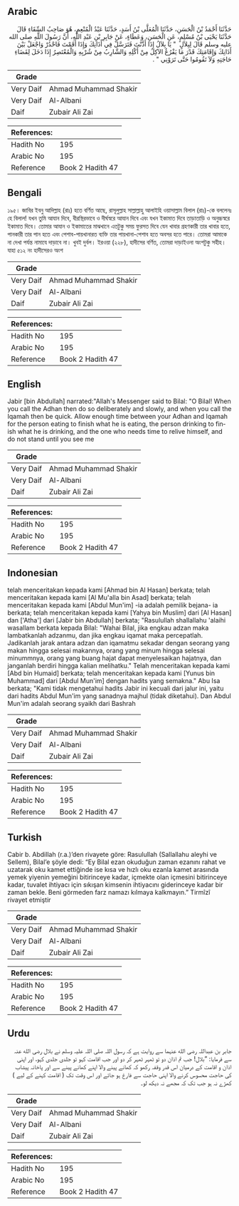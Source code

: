 ## Arabic


<div dir="rtl" lang="ar" style={{fontSize:'larger',backgroundColor:'#f8f9fa',padding:20}}>
حَدَّثَنَا أَحْمَدُ بْنُ الْحَسَنِ، حَدَّثَنَا الْمُعَلَّى بْنُ أَسَدٍ، حَدَّثَنَا عَبْدُ الْمُنْعِمِ، هُوَ صَاحِبُ السِّقَاءِ قَالَ حَدَّثَنَا يَحْيَى بْنُ مُسْلِمٍ، عَنِ الْحَسَنِ، وَعَطَاءٍ، عَنْ جَابِرِ بْنِ عَبْدِ اللَّهِ، أَنَّ رَسُولَ اللَّهِ صلى الله عليه وسلم قَالَ لِبِلاَلٍ ‏ "‏ يَا بِلاَلُ إِذَا أَذَّنْتَ فَتَرَسَّلْ فِي أَذَانِكَ وَإِذَا أَقَمْتَ فَاحْدُرْ وَاجْعَلْ بَيْنَ أَذَانِكَ وَإِقَامَتِكَ قَدْرَ مَا يَفْرُغُ الآكِلُ مِنْ أَكْلِهِ وَالشَّارِبُ مِنْ شُرْبِهِ وَالْمُعْتَصِرُ إِذَا دَخَلَ لِقَضَاءِ حَاجَتِهِ وَلاَ تَقُومُوا حَتَّى تَرَوْنِي ‏"‏ ‏.‏
</div>
<div style={{backgroundColor:'#f8f9fa',padding:20, marginBottom: 10}}><table> <thead> <tr> <th>Grade</th> <th></th> </tr> </thead> <tbody> <tr><td>Very Daif</td><td>Ahmad Muhammad Shakir</td></tr><tr><td>Very Daif</td><td>Al-Albani</td></tr><tr><td>Daif</td><td>Zubair Ali Zai</td></tr></tbody></table><table> <thead> <tr> <th>References:</th> <th></th> </tr> </thead> <tbody><tr><td>Hadith No</td><td>195</td></tr><tr><td>Arabic No</td><td>195</td></tr><tr><td>Reference</td><td>Book 2 Hadith 47</td></tr></tbody></table></div>

## Bengali


<div dir="ltr" lang="bn" style={{fontSize:'larger',backgroundColor:'#f8f9fa',padding:20}}>
১৯৫। জাবির ইবনু আদিল্লাহ (রাঃ) হতে বর্ণিত আছে, রাসূলুল্লাহ সাল্লাল্লাহু আলাইহি ওয়াসাল্লাম বিলাল (রাঃ)-কে বললেনঃ হে বিলাল! যখন তুমি আযান দিবে, ধীরস্থিরভাবে ও দীর্ঘস্বরে আযান দিবে এবং যখন ইকামাত দিবে তাড়াতাড়ি ও অনুচ্চস্বরে ইকামাত দিবে। তোমার আযান ও ইকামাতের মাঝখানে এতটুকু সময় ফুরসত দিবে যেন খাবার গ্রহণকারী তার খাবার হতে, পানকারী তার পান হতে এবং পেশাব-পায়খানারত ব্যক্তি তার পায়খানা-পেশাব হতে অবসর হতে পারে। তোমরা আমাকে না দেখা পর্যন্ত নামাযে দাড়াবে না। খুবই দুর্বল। ইরওয়া (২২৮), হাদীসের বর্ণিত, তোমরা দাড়াইওনা অংশটুকু সহীহ। যাহা ৫১২ নং হাদীসেরও অংশ
</div>
<div style={{backgroundColor:'#f8f9fa',padding:20, marginBottom: 10}}><table> <thead> <tr> <th>Grade</th> <th></th> </tr> </thead> <tbody> <tr><td>Very Daif</td><td>Ahmad Muhammad Shakir</td></tr><tr><td>Very Daif</td><td>Al-Albani</td></tr><tr><td>Daif</td><td>Zubair Ali Zai</td></tr></tbody></table><table> <thead> <tr> <th>References:</th> <th></th> </tr> </thead> <tbody><tr><td>Hadith No</td><td>195</td></tr><tr><td>Arabic No</td><td>195</td></tr><tr><td>Reference</td><td>Book 2 Hadith 47</td></tr></tbody></table></div>

## English


<div dir="ltr" lang="en" style={{fontSize:'larger',backgroundColor:'#f8f9fa',padding:20}}>
Jabir [bin Abdullah] narrated:"Allah's Messenger said to Bilal: "O Bilal! When you call the Adhan then do so deliberately and slowly, and when you call the Iqamah then be quick. Allow enough time between your Adhan and Iqamah for the person eating to finish what he is eating, the person drinking to finish what he is drinking, and the one who needs time to relive himself, and do not stand until you see me
</div>
<div style={{backgroundColor:'#f8f9fa',padding:20, marginBottom: 10}}><table> <thead> <tr> <th>Grade</th> <th></th> </tr> </thead> <tbody> <tr><td>Very Daif</td><td>Ahmad Muhammad Shakir</td></tr><tr><td>Very Daif</td><td>Al-Albani</td></tr><tr><td>Daif</td><td>Zubair Ali Zai</td></tr></tbody></table><table> <thead> <tr> <th>References:</th> <th></th> </tr> </thead> <tbody><tr><td>Hadith No</td><td>195</td></tr><tr><td>Arabic No</td><td>195</td></tr><tr><td>Reference</td><td>Book 2 Hadith 47</td></tr></tbody></table></div>

## Indonesian


<div dir="ltr" lang="id" style={{fontSize:'larger',backgroundColor:'#f8f9fa',padding:20}}>
telah menceritakan kepada kami [Ahmad bin Al Hasan] berkata; telah menceritakan kepada kami [Al Mu'alla bin Asad] berkata; telah menceritakan kepada kami [Abdul Mun'im] -ia adalah pemilik bejana- ia berkata; telah menceritakan kepada kami [Yahya bin Muslim] dari [Al Hasan] dan ['Atha'] dari [Jabir bin Abdullah] berkata; "Rasulullah shallallahu 'alaihi wasallam berkata kepada Bilal: "Wahai Bilal, jika engkau adzan maka lambatkanlah adzanmu, dan jika engkau iqamat maka percepatlah. Jadikanlah jarak antara adzan dan iqamatmu sekadar dengan seorang yang makan hingga selesai makannya, orang yang minum hingga selesai minummnya, orang yang buang hajat dapat menyelesaikan hajatnya, dan janganlah berdiri hingga kalian melihatku." Telah menceritakan kepada kami [Abd bin Humaid] berkata; telah menceritakan kepada kami [Yunus bin Muhammad] dari [Abdul Mun'im] dengan hadits yang semakna." Abu Isa berkata; "Kami tidak mengetahui hadits Jabir ini kecuali dari jalur ini, yaitu dari hadits Abdul Mun'im yang sanadnya majhul (tidak diketahui). Dan Abdul Mun'im adalah seorang syaikh dari Bashrah
</div>
<div style={{backgroundColor:'#f8f9fa',padding:20, marginBottom: 10}}><table> <thead> <tr> <th>Grade</th> <th></th> </tr> </thead> <tbody> <tr><td>Very Daif</td><td>Ahmad Muhammad Shakir</td></tr><tr><td>Very Daif</td><td>Al-Albani</td></tr><tr><td>Daif</td><td>Zubair Ali Zai</td></tr></tbody></table><table> <thead> <tr> <th>References:</th> <th></th> </tr> </thead> <tbody><tr><td>Hadith No</td><td>195</td></tr><tr><td>Arabic No</td><td>195</td></tr><tr><td>Reference</td><td>Book 2 Hadith 47</td></tr></tbody></table></div>

## Turkish


<div dir="ltr" lang="tr" style={{fontSize:'larger',backgroundColor:'#f8f9fa',padding:20}}>
Cabir b. Abdillah (r.a.)’den rivayete göre: Rasulullah (Sallallahu aleyhi ve Sellem), Bilal’e şöyle dedi: “Ey Bilal ezan okuduğun zaman ezanını rahat ve uzatarak oku kamet ettiğinde ise kısa ve hızlı oku ezanla kamet arasında yemek yiyenin yemeğini bitirinceye kadar, içmekte olan içmesini bitirinceye kadar, tuvalet ihtiyacı için sıkışan kimsenin ihtiyacını giderinceye kadar bir zaman bekle. Beni görmeden farz namazı kılmaya kalkmayın.” Tirmîzî rivayet etmiştir
</div>
<div style={{backgroundColor:'#f8f9fa',padding:20, marginBottom: 10}}><table> <thead> <tr> <th>Grade</th> <th></th> </tr> </thead> <tbody> <tr><td>Very Daif</td><td>Ahmad Muhammad Shakir</td></tr><tr><td>Very Daif</td><td>Al-Albani</td></tr><tr><td>Daif</td><td>Zubair Ali Zai</td></tr></tbody></table><table> <thead> <tr> <th>References:</th> <th></th> </tr> </thead> <tbody><tr><td>Hadith No</td><td>195</td></tr><tr><td>Arabic No</td><td>195</td></tr><tr><td>Reference</td><td>Book 2 Hadith 47</td></tr></tbody></table></div>

## Urdu


<div dir="rtl" lang="ur" style={{fontSize:'larger',backgroundColor:'#f8f9fa',padding:20}}>
جابر بن عبداللہ رضی الله عنہما سے روایت ہے کہ رسول اللہ صلی اللہ علیہ وسلم نے بلال رضی الله عنہ سے فرمایا: ”بلال! جب تم اذان دو تو ٹھہر ٹھہر کر دو اور جب اقامت کہو تو جلدی جلدی کہو، اور اپنی اذان و اقامت کے درمیان اس قدر وقفہ رکھو کہ کھانے پینے والا اپنے کھانے پینے سے اور پاخانہ پیشاب کی حاجت محسوس کرنے والا اپنی حاجت سے فارغ ہو جائے اور اس وقت تک ( اقامت کہنے کے لیے ) کھڑے نہ ہو جب تک کہ مجھے نہ دیکھ لو۔
</div>
<div style={{backgroundColor:'#f8f9fa',padding:20, marginBottom: 10}}><table> <thead> <tr> <th>Grade</th> <th></th> </tr> </thead> <tbody> <tr><td>Very Daif</td><td>Ahmad Muhammad Shakir</td></tr><tr><td>Very Daif</td><td>Al-Albani</td></tr><tr><td>Daif</td><td>Zubair Ali Zai</td></tr></tbody></table><table> <thead> <tr> <th>References:</th> <th></th> </tr> </thead> <tbody><tr><td>Hadith No</td><td>195</td></tr><tr><td>Arabic No</td><td>195</td></tr><tr><td>Reference</td><td>Book 2 Hadith 47</td></tr></tbody></table></div>